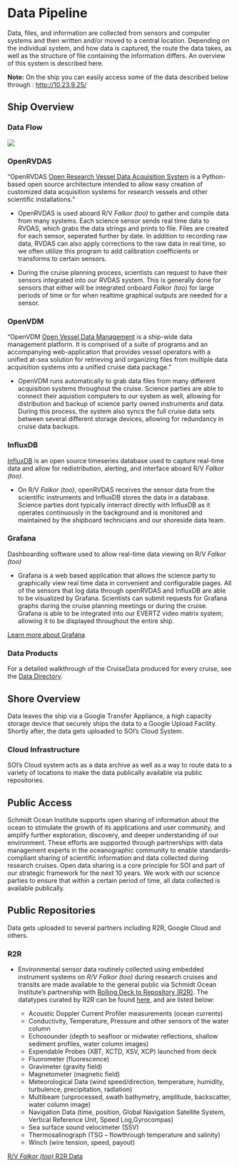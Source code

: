 # Data Pipeline {.unnumbered}

Data, files, and information are collected from sensors and computer systems and then written and/or moved to a central location. Depending on the individual system, and how data is captured, the route the data takes, as well as the structure of file containing the information differs. An overview of this system is described here.

**Note:** On the ship you can easily access some of the data described below through : <http://10.23.9.25/>

## Ship Overview

### Data Flow

![](/docs/images/final_data_flow.png)

### OpenRVDAS

"OpenRVDAS [Open Research Vessel Data Acquisition System](https://openrvdas.org/) is a Python-based open source architecture intended to allow easy creation of customized data acquisition systems for research vessels and other scientific installations."

-   OpenRVDAS is used aboard R/V *Falkor (too)* to gather and compile data from many systems. Each science sensor sends real time data to RVDAS, which grabs the data strings and prints to file. Files are created for each sensor, seperated further by date. In addition to recording raw data, RVDAS can also apply corrections to the raw data in real time, so we often utilize this program to add calibration coefficients or transforms to certain sensors.

-   During the cruise planning process, scientists can request to have their sensors integrated into our RVDAS system. This is generally done for sensors that either will be integrated onboard *Falkor (too)* for large periods of time or for when realtime graphical outputs are needed for a sensor.

### OpenVDM

"OpenVDM [Open Vessel Data Management](https://github.com/OceanDataTools/openvdm) is a ship-wide data management platform. It is comprised of a suite of programs and an accompanying web-application that provides vessel operators with a unified at-sea solution for retrieving and organizing files from multiple data acquisition systems into a unified cruise data package. "

-   OpenVDM runs automatically to grab data files from many different acquisition systems throughout the cruise. Science parties are able to connect their aquistion computers to our system as well, allowing for distribution and backup of science party owned instruments and data. During this process, the system also syncs the full cruise data sets between several different storage devices, allowing for redundancy in cruise data backups.

### InfluxDB

[InfluxDB](https://www.influxdata.com/) is an open source timeseries database used to capture real-time data and allow for redistribution, alerting, and interface aboard R/V *Falkor (too)*.

-   On R/V *Falkor (too)*, openRVDAS receives the sensor data from the scientific instruments and InfluxDB stores the data in a database. Science parties dont typically interract directly with InfluxDB as it operates continuously in the background and is monitored and maintained by the shipboard technicians and our shoreside data team.

### Grafana

Dashboarding software used to allow real-time data viewing on R/V *Falkor (too)*

-   Grafana is a web based application that allows the science party to graphically view real time data in convenient and configurable pages. All of the sensors that log data through openRVDAS and InfluxDB are able to be visualized by Grafana. Scientists can submit requests for Grafana graphs during the cruise planning meetings or during the cruise. Grafana is able to be integrated into our EVERTZ video matrix system, allowing it to be displayed throughout the entire ship.

[Learn more about Grafana](dashboards.qmd)

### Data Products

For a detailed walkthrough of the CruiseData produced for every cruise, see the [Data Directory](data_directory.qmd).

## Shore Overview

Data leaves the ship via a Google Transfer Appliance, a high capacity storage device that securely ships the data to a Google Upload Facility. Shortly after, the data gets uploaded to SOI's Cloud System.

### Cloud Infrastructure

SOI's Cloud system acts as a data archive as well as a way to route data to a variety of locations to make the data publically available via public repositories.

## Public Access

Schmidt Ocean Institute supports open sharing of information about the ocean to stimulate the growth of its applications and user community, and amplify further exploration, discovery, and deeper understanding of our environment. These efforts are supported through partnerships with data management experts in the oceanographic community to enable standards­ compliant sharing of scientific information and data collected during research cruises. Open data sharing is a core principle for SOI and part of our strategic framework for the next 10 years. We work with our science parties to ensure that within a certain period of time, all data collected is available publically. 

## Public Repositories

Data gets uploaded to several partners including R2R, Google Cloud and others.

### R2R
- Environmental sensor data routinely collected using embedded instrument systems on *R/V Falkor (too)* during research cruises and transits are made available to the general public via Schmidt Ocean Institute’s partnership with [Rolling Deck to Repository (R2R)](https://www.rvdata.us/). The datatypes curated by R2R can be found [here](https://www.rvdata.us/data), and are listed below:

    - Acoustic Doppler Current Profiler measurements (ocean currents)
    - Conductivity, Temperature, Pressure and other sensors of the water column
    - Echosounder (depth to seafloor or midwater reflections, shallow sediment profiles, water column images)
    - Expendable Probes (XBT, XCTD, XSV, XCP) launched from deck
    - Fluorometer (fluorescence)
    - Gravimeter (gravity field)
    - Magnetometer (magnetic field)
    - Meteorological Data (wind speed/direction, temperature, humidity, turbulence, precipitation, radiation)
    - Multibeam (unprocessed, swath bathymetry, amplitude, backscatter, water column image)
    - Navigation Data (time, position, Global Navigation Satellite System, Vertical Reference Unit, Speed Log,Gyrocompas)
    - Sea surface sound velocimeter (SSV)
    - Thermosalinograph (TSG – flow­through temperature and salinity)
    - Winch (wire tension, speed, payout)

[R/V *Falkor (too)* R2R Data](https://www.rvdata.us/search/vessel/Falkor%20(too))